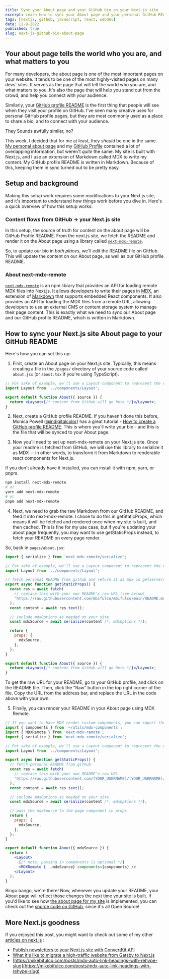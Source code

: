 ```yaml
---
title: Sync your About page and your GitHub bio on your Next.js site
excerpt: Learn how to sync your About page and your personal GitHub README bio on your Next.js site, as a step towards owning your content on social media.
tags: [nextjs, github, javascript, react, webdev]
date: 12-9-2022
published: true
slug: next-js-github-bio-about-page
---
```


## Your about page tells the world who you are, and what matters to you

For many developers, the about page is one of the most important pages on your website. It tends to be one of the most highly-visited pages on many devs' sites. It serves as the page that will tell the world who you are, and what matters to you. It's also the page that will help you stand out from the crowd, and help you connect with your audience.

Similarly, your [GitHub profile README](https://docs.github.com/en/account-and-profile/setting-up-and-managing-your-github-profile/customizing-your-profile/managing-your-profile-readme) is the first thing that people will see when they visit your profile on GitHub. I've seen many creative uses for personal GitHub profile pages, but they are most commonly used as a place to share a bio, and to connect with your audience.

They Sounds awfully similar, no?

This week, I decided that for me at least, they _should_ be one in the same. [My personal about page](https://mikebifulco.com/about) and my [GitHub Profile](https://github.com/mbifulco) contained a lot of overlapping information, but weren't _quite_ the same. My site is built with Next.js, and I use an extension of Markdown called MDX to write my content. My GitHub profile README is written in Markdown. Because of this, keeping them in sync turned out to be pretty easy.

## Setup and background

Making this setup work requires some modifications to your Next.js site, and it's important to understand how things work before you dive in. Here's a quick overview of how this setup works:

### Content flows from GitHub -> your Next.js site

In this setup, the source of truth for content on the about page will be GitHub Profile README. From the next.js site, we fetch the README and render it on the About page using a library called [`next-mdx-remote`](https://github.com/hashicorp/next-mdx-remote).

So, to update our bio in _both places_, we'll edit the README file on GitHub. This will update the content on our About page, as well as our GitHub profile README.

### About next-mdx-remote

[`next-mdx-remote`](https://github.com/hashicorp/next-mdx-remote) is an npm library that provides an API for loading remote MDX files into Next.js. It allows developers to write their pages in [MDX](https://mdxjs.com/docs/), an extension of [Markdown](https://daringfireball.net/projects/markdown/) that supports embedded React components. It also provides an API for loading the MDX files from a remote URL, allowing developers to use an external CMS or content storage system to manage their page content. This is exactly what we need to sync our About page and our GitHub profile README, which is written in Markdown.

## How to sync your Next.js site About page to your GitHub README

Here's how you can set this up:

1. First, create an About page on your Next.js site. Typically, this means creating a file in the `/pages/` directory of your source code called `about.jsx` (or `about.tsx` if you're using TypeScript).

```jsx
// For sake of example, we'll use a Layout component to represent the visual layout of the page
import Layout from '../components/Layout';

export default function About({ source }) {
  return <Layout>{/* content from GitHub will go here */}</Layout>;
}
```

2. Next, create a GitHub profile README. If you haven't done this before, Monica Powell ([@indigitalcolor](https://twitter.com/indigitalcolor)) has a great tutorial - [How to create a GitHub profile README](https://aboutmonica.com/blog/how-to-create-a-github-profile-readme). This is where you'll write your bio - and this is the file that will be synced to your About page.

3. Now you'll need to set up next-mdx-remote on your Next.js site. Once your readme is fetched from GitHub, we will use this library to serialize it as MDX -- in other words, to transform it from Markdown to renderable react components for Next.js.

If you don't already have it installed, you can install it with npm, yarn, or pnpm.

```bash {1,3-5}
npm install next-mdx-remote
# or
yarn add next-mdx-remote
# or
pnpm add next-mdx-remote
```

4. Next, we need to grab the raw Markdown from our GitHub README, and feed it into next-mdx-remote. I chose to do this in getStaticProps, which means it will be fetched and rendered once when my site is built, and then cached. This is fine for my use case, but if you're updating your about page frequently, you may want to use getStaticProps instead, to fetch your README on every page render.

So, back in `pages/about.jsx`:

```jsx {1,3-5}
import { serialize } from 'next-mdx-remote/serialize';

// For sake of example, we'll use a Layout component to represent the visual layout of the page
import Layout from '../components/Layout';

// fetch personal README from github and return it as mdx in getserversideprops
export async function getStaticProps() {
  const res = await fetch(
    // replace this with your own README's raw URL (see below)
    'https://raw.githubusercontent.com/mbifulco/mbifulco/main/README.md'
  );
  const content = await res.text();

  // include mdxOptions as needed on your site
  const mdxSource = await serialize(content /*, mdxOptions */);

  return {
    props: {
      mdxSource,
    },
  };
}

export default function About({ source }) {
  return <Layout>{/* content from GitHub will go here */}</Layout>;
}
```

To get the raw URL for your README, go to your GitHub profile, and click on the README file. Then, click the "Raw" button in the top right corner of the file. Copy the URL from the address bar, and replace the URL in the code above with your own.

5. Finally, you can render your README in your About page using MDX Remote.

```jsx
// If you want to have MDX render custom components, you can import them here
import { components } from '~/utils/mdx-components';
import { MDXRemote } from 'next-mdx-remote';
import { serialize } from 'next-mdx-remote/serialize';

// For sake of example, we'll use a Layout component to represent the visual layout of the page
import Layout from '../components/Layout';

export async function getStaticProps() {
  // fetch personal README from github
  const res = await fetch(
    // replace this with your own README's raw URL
    'https://raw.githubusercontent.com/[YOUR_USERNAME]/[YOUR_USERNAME]/[YOUR_DEFAULT_BRANCH]/README.md'
  );
  const content = await res.text();

  // include mdxOptions as needed on your site
  const mdxSource = await serialize(content /*, mdxOptions */);

  // pass the mdxSource to the page component in props
  return {
    props: {
      mdxSource,
    },
  };
}

export default function About({ mdxSource }) {
  return (
    <Layout>
      {/* note: passing in components is optional */}
      <MDXRemote {...mdxSource} components={components} />
    </Layout>
  );
}
```

Bingo bango, we're there! Now, whenever you update your README, your About page will reflect those changes the next time your site is built. If you'd like to see how [the about page for my site](https://mikebifulco.com/about) is implemented, you can check out the [source code on GitHub](https://github.com/mbifulco/blog/blob/main/src/pages/about/index.js), since it's all Open Source!

## More Next.js goodness

If you enjoyed this post, you might want to check out some of my other [articles on next.js](https://mikebifulco.com/tags/nextjs) :

- [Publish newsletters to your Next.js site with ConvertKit API](https://mikebifulco.com/posts/publish-your-newsletter-with-convertkit-api-next-js)
- [What it's like to migrate a high-traffic website from Gatsby to Next.js](https://mikebifulco.com/posts/migrate-gatsby-to-nextjs-apisyouwonthate-com)
- [https://mikebifulco.com/posts/mdx-auto-link-headings-with-rehype-slug](https://mikebifulco.com/posts/mdx-auto-link-headings-with-rehype-slug)
